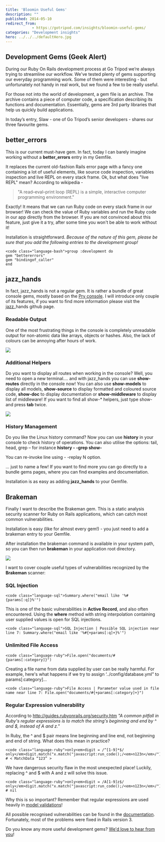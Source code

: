 ```yaml
---
title: 'Bloomin Useful Gems'
description: ""
published: 2014-05-10
redirect_from: 
            - https://gotripod.com/insights/bloomin-useful-gems/
categories: "Development insights"
hero: ../../../defaultHero.jpg
---
```

## Development Gems (Geek Alert)

During our Ruby On Rails development process at Go Tripod we’re always trying to streamline our workflow. We've tested plenty of gems supporting our everyday programming work. Some of them were interesting - but unfortunately not handy in real work, but we found a few to be really useful.

For those not into the world of development, a gem file is an archive. The archive contains a piece of computer code, a specification describing its functions and documentation. Essentially, gems are 3rd party libraries that help us quickly build applications.

In today’s entry, Slaw - one of Go Tripod’s senior developers - shares our three favourite gems.

## better_errors

This is our current must-have gem. In fact, today I can barely imagine working without a **better_errors** entry in my Gemfile.

It replaces the current old-fashion Rails error page with a fancy one containing a lot of useful elements, like source code inspection, variables inspection and live REPL on every stack frame. Ok, but what does "live REPL" mean? According to wikipedia -

> "A read–eval–print loop (REPL) is a simple, interactive computer programming environment."

Exactly! It means that we can run Ruby code on every stack frame in our browser! We can check the value of Ruby variables and run the Ruby code in our app directly from the browser. If you are not convinced about this feature, just give it a try, after some time you won't be able to work without it!

Installation is straightforward. _Because of the nature of this gem, please be sure that you add the following entries to the development group!_

```
<code class="language-bash">group :development do
gem "bettererrors"
gem "bindingof_caller"
end
```

## jazz_hands

In fact, jazz_hands is not a regular gem. It is rather a bundle of great console gems, mostly based on the [Pry console](http://pryrepl.org/). I will introduce only couple of its features, if you want to find more information please visit the [jazz](https://github.com/nixme/jazz_hands)\_hands github page.

### Readable Output

One of the most frustrating things in the console is completely unreadable output for non-atomic data like arrays, objects or hashes. Also, the lack of colours can be annoying after hours of work.

![](https://content.gotripod.com/images/2014/05/readable-output.png)

### Additional Helpers

Do you want to display all routes when working in the console? Well, you need to open a new terminal.... and with jazz_hands you can use **show-routes** directly in the console now! You can also use **show-models** to display all models, **show-source** to display formatted and coloured source code, **show-doc** to display documentation or **show-middleware** to display list of middleware! If you want to find all show-\* helpers, just type show- and press **tab** twice.

![](https://content.gotripod.com/images/2014/05/tab-completion.png)

### History Management

Do you like the Linux history command? Now you can use **history** in your console to check history of operations. You can also utilise the options: tail, head, grep – for instance **history - -grep show-**

You can re-invoke line using - -replay N option.

... just to name a few! If you want to find more you can go directly to a bundle gems pages, where you can find examples and documentation.

Installation is as easy as adding **jazz_hands** to your Gemfile.

## Brakeman

Finally I want to describe the Brakeman gem. This is a static analysis security scanner for Ruby on Rails applications, which can catch most common vulnerabilities.

Installation is easy (like for almost every gem!) - you just need to add a brakeman entry to your Gemfile.

After installation the brakeman command is available in your system path, so you can then run **brakeman** in your application root directory.

![](https://content.gotripod.com/images/2014/05/brakeman.png)

I want to cover couple useful types of vulnerabilities recognized by the **Brakeman** scanner:

### SQL Injection

```
<code class="language-sql">Summary.where("email like '%#{params[:q]}%'")
```

This is one of the basic vulnerabilities in **Active Record**, and also often encountered. Using the **where** method with string interpolation containing user supplied values is open for SQL injections.

```
<code class="language-sql">SQL Injection | Possible SQL injection near line 7: Summary.where("email like '%#{+params[:q]+}%'")
```

### Unlimited File Access

```
<code class="language-ruby">File.open("documents/#{params[:category]}")
```

Creating a file name from data supplied by user can be really harmful. For example, here's what happens if we try to assign ‘../config/database.yml” to params\[:category]...

```
<code class="language-ruby">File Access | Parameter value used in file name near line 7: File.open("documents/#{+params[:category]+}")
```

### Regular Expression vulnerability

According to http://guides.rubyonrails.org/security.htm _"A common pitfall in Ruby's regular expressions is to match the string's beginning and end by ^ and \$, instead of A and z."_

In Ruby, the ^ and \$ pair means line beginning and line end, not beginning and end of string. What does this mean in practice?

```
<code class="language-ruby">only<em>digit = /^[1-9]*$/
only</em>digit.match("x.match("javascript:run_code();/<em>n123n</em>/") # < MatchData “123” >
```

We have dangerous security flaw in the most unexpected place! Luckily, replacing ^ and \$ with A and z will solve this issue.

```
<code class="language-ruby">only<em>digit = /A[1-9]z$/
only</em>digit.match("x.match("javascript:run_code();/<em>n123n</em>/") # nil
```

Why this is so important? Remember that regular expressions are used heavily in [model validations](http://guides.rubyonrails.org/active_record_validations.html)!

All possible recognised vulnerabilities can be found in the [documentation](http://brakemanscanner.org/docs/warning_types/t). Fortunately, most of the problems were fixed in Rails version 3.

Do you know any more useful development gems? [We'd love to hear from you](/contact)!
